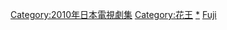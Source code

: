 [[Category:2010年日本電視劇集|Category:2010年日本電視劇集]] 
[[Category:花王|Category:花王]]
[[Category:富士電視台週日晚間九點連續劇|*]]
[[Category:日本電視劇播放時段|Fuji]]